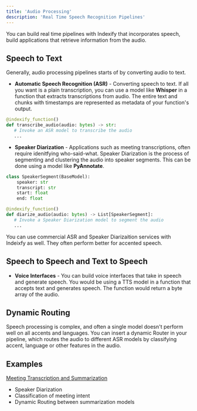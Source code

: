 ```yaml
---
title: 'Audio Processing'
description: 'Real Time Speech Recognition Pipelines'
---
```


You can build real time pipelines with Indexify that incorporates speech, build applications that retrieve information from the audio.

## Speech to Text

Generally, audio processing pipelines starts of by converting audio to text.

* **Automatic Speech Recognition (ASR)** - Converting speech to text. If all you want is a plain transcription, you can use a model like **Whisper** in a function that
extracts transcriptions from audio. The entire text and chunks with timestamps are represented as metadata of your function's output.
```python
@indexify_function()
def transcribe_audio(audio: bytes) -> str:
   # Invoke an ASR model to transcribe the audio
   ...
```
* **Speaker Diarization** - Applications such as meeting transcriptions, often require idenitfying who-said-what. Speaker Diarization is the process of 
segmenting and clustering the audio into speaker segments. This can be done using a model like **PyAnnotate**.
```python
class SpeakerSegment(BaseModel):
    speaker: str
    transcript: str
    start: float
    end: float

@indexify_function()
def diarize_audio(audio: bytes) -> List[SpeakerSegment]:
   # Invoke a Speaker Diarization model to segment the audio
   ...
```

<Note>
You can use commercial ASR and Speaker Diarizaition services with Indeixfy as well. They often perform better for accented speech.
</Note>

## Speech to Speech and Text to Speech

* **Voice Interfaces** - You can build voice interfaces that take in speech and generate speech. You would be using a TTS model in a function
that accepts text and generates speech. The function would return a byte array of the audio.

## Dynamic Routing 

Speech processing is complex, and often a single model doesn't perform well on all accents and languages. You can insert a dynamic Router
in your pipeline, which routes the audio to different ASR models by classifying accent, language or other features in the audio.


## Examples 
[Meeting Transcription and Summarization](https://github.com/tensorlakeai/indexify/tree/main/examples/video_summarization)
* Speaker Diarization
* Classification of meeting intent 
* Dynamic Routing between summarization models
